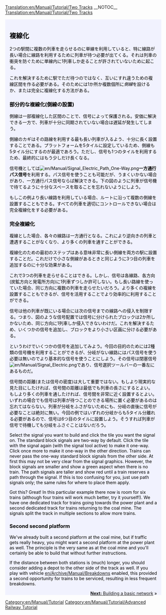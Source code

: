 [[Translation:en/Manual/Tutorial/Two Tracks]]
__NOTOC__
[[Translation:en/Manual/Tutorial/Two Tracks]]
{{en/Translation|origin= en/Manual/Tutorial/Two Tracks
|from  = en
|to    = ja
|Percentage = 0
}}

{{en/Tabs|3|2
|ja/Manual/Tutorial/Two Platforms|1. 2つのプラットフォーム<!--
-->|ja/Manual/Tutorial/Two Tracks|2. 複線化<!--
-->|ja/Manual/Tutorial/Basic Network|3. 鉄道網}}
<div style="padding:.5em 1em 1em 1em; border-top:none; background-color:#f1f2fe; color:#000;">
{{ja/Manual/Tutorial/Navigation}}
== 複線化 ==
2つの駅間に複数の列車を走らせるのに単線を利用していると、特に線路が長い場合に線路を利用するために列車が待つ必要が出てくる。それは列車の衝突を防ぐために単線内に1列車しか走ることが許されていないために起こる。

これを解決するために駅でただ待つのではなく、互いにすれ違うための複線区間を作る必要がある。そのためには1か所か複数個所に''側線''を設けるか、または完全に複線化する方法がある。

=== 部分的な複線化(側線の設置) ===
側線は一部複線化した区間のことで、信号によって保護される。安価に解決できる一方で、列車が十分に同期されていない場合は遅延が発生してしまう。

側線のカギはその路線を利用する最も長い列車が入るよう、十分に長く設置することである。プラットフォームを5タイルに設定しているため、側線も5タイル分にするのが最適であろう。ただし、信号も1つのタイルを利用するため、最終的にはもう少しだけ長くなる。

信号機としては[[File:en/Manual/Signal Electric Path One-Way.png]]'''一方通行パス信号'''を利用する。パス信号を使うことも可能だが、うまくいかない場合があり、一方通行パス信号ならば解決できる。下の図のように列車が信号機で待てるように十分なスペースを取ることを忘れないようにしよう。

{{en/Phototable|[[File:en/Manual/Tutorial/Tutorial passing siding.png|400px]]|側線 (クリックして拡大)|none}}

もしこの例より長い線路を利用している場合、ルートに沿って複数の側線を設置することもできる。すべての列車を適切にコントロールできない場合は完全複線化をする必要がある。

=== 完全複線化 ===
複線とした場合、各々の線路は一方通行となる。これにより逆向きの列車と遭遇することがなくなり、より多くの列車を通すことができる。

複線化のための最初のステップはある意味非常に長い側線を両方の駅に設置することだ。これだけで小さな側線があるときと同じように3つ目の列車を追加するのに十分な効果がある。

{{en/Phototable|[[File:en/Manual/Tutorial/Tutorial three trains.png|400px]]|完全に複線化して3つ目の列車を追加した (クリックして拡大)|none}}

これで3つの列車を走らせることはできる。しかし、信号は各線路、各方向(炭鉱方向と発電所方向)に1列車ずつしか許可しない。もし長い路線を使っていた場合、同じ方向に複数の列車を走らせたいだろう。より多くの複線を設置することもできるが、信号を活用することでより効率的に利用することができる。

信号は他の列車が既にいる場合には次の信号までの線路への侵入を制限する。つまり、図のような信号配置では信号に分けられたブロックは2か所しかないため、同じ方向に1列車しか侵入できないわけだ。これを解決するため、いくつかの信号を追加し、ブロックをより小さい区画に分ける必要がある。

というわけでいくつかの信号を追加してみよう。今回の目的のためには2種類の信号機を利用することができるが、分岐がない線路にはパス信号を使う必要は無いのでより基本的な信号を使うことにしよう。その信号は閉塞信号[[File:en/Manual/Signal Electric.png]]であり、信号選択ツールバーの一番左にあるものだ。

信号間の距離(または信号の密度)は大して重要ではない。もしより現実的な見た目にしたければ、信号間の距離は最低でも列車の長さにするとよい。もしより多くの列車を通したければ、信号間を非常に近く設置するとよい。いずれの場合でも信号は列車が待つことのできる場所に置く必要があるのは忘れてはならない。列車が分岐をふさがないためにも、分岐の直後に信号が必要なことは絶対に無い。今回の例ではいずれの分岐からも5タイル分離れる必要があるので、信号は6つ目のタイルに設置しよう。そうすれば列車が信号で待機しても分岐をふさぐことはないだろう。

Select the signal you want to build and click the tile you want the signal on. The standard block signals are two-way by default. Click the tile with the signal again (with the signal tool active) to make it one-way. Click once more to make it one-way in the other direction. Trains can never pass the one-way standard block signals from the other side. At first this may not be very clear from the signal graphics. However, the block signals are smaller and show a green aspect when there is no train. The path signals are taller and show red until a train reserves a path through the signal. If this is too confusing for you, just use path signals only; the same rules for where to place them apply.

{{en/Phototable|[[File:en/Manual/Tutorial/Tutorial intermediate signals.png|400px]]|Double track with intermediate signals. Path signals will also work on these positions (click to enlarge)|none}}

Got this? Great! In this particular example there now is room for six trains (although four trains will work much better, try it yourself!). We have one dedicated track for trains going towards the power plant and a second dedicated track for trains returning to the coal mine. The signals split the track in multiple sections to allow more trains.

=== Second second platform ===
We've already built a second platform at the coal mine, but if traffic gets really heavy, you might want a second platform at the power plant as well. The principle is the very same as at the coal mine and you'll certainly be able to build that without further instructions.

{{en/Phototable|[[File:en/Manual/Tutorial/Tutorial two platforms both ends.png|400px]]|Second platform at power plant station (click to enlarge)|none}}

If the distance between both stations is (much) longer, you should consider adding a depot to the other side of the track as well. If you play with vehicle [[en/Archive/Manual/Breakdowns]] enabled, this provided a second opportunity for trains to be serviced, resulting in less frequent breakdowns.



<span style="float: right">[[en/Manual/Tutorial/Basic Network|'''Next:''' Building a basic network]] &raquo;</span>
</div>
[[Category:en/Manual/Tutorial]]
[[Category:en/Manual/Tutorial/Advanced Railway Tutorial]]